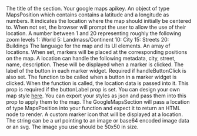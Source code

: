 
<Meta
  title="GoogleMapsSection"
  subtitle="This section displays a google maps map optionally containing a set of locations to display as markers."
/>
<PropsTable>
  <PropsTableRow value="title" type="string" optional>
    The title of the section.
  </PropsTableRow>
  <PropsTableRow value="apikey" type="string">
    Your google maps apikey.
  </PropsTableRow>
  <PropsTableRow value="startLocation" type="MapsPosition" optional>
    An object of type MapsPosition which contains contains a latitude and a longitude as numbers.
    It indicates the location where the map should initially be centered to.
    When not set, the browser will prompt the user to allow the use of their location.
  </PropsTableRow>
  <PropsTableRow value="zoom" type="number" default="15" optional>
    A number between 1 and 20 representing roughly the following zoom levels
    1: World
    5: Landmass/Continent
    10: City
    15: Streets
    20: Buildings
  </PropsTableRow>
  <PropsTableRow value="language" type="string" optional>
    The language for the map and its UI elements.
  </PropsTableRow>
  <PropsTableRow value="locations" type="MapsLocation[]" optional>
    An array of locations. When set, markers will be placed at the corresponding positions on the map. 
    A location can handle the following metadata, city, street, name, description. These will be displayed when a marker is clicked.
  </PropsTableRow>
  <PropsTableRow value="buttonLabel" type="string" optional>
    The label of the button in each marker widget. Required if handleButtonClick is also set.
  </PropsTableRow>
  <PropsTableRow value="handleButtonClick" type="Function" optional>
    The function to be called when a button in a marker widget is clicked. When the function is called, the location data is passed into it.
    This prop is required if the buttonLabel prop is set.
  </PropsTableRow>
  <PropsTableRow value="mapStyles" type="google.maps.MapTypeStyle[] | string" optional>
    You can design your own map style <a class="text-red-900 underline" href="https://mapstyle.withgoogle.com/">here</a>. You can export your styles as json and pass them into this prop to apply them to the map.
  </PropsTableRow>
  <PropsTableRow value="renderInfoWindow" type="Function" optional>
    The GoogleMapsSection will pass a location of type MapsPosition into your function and expect it to return an HTML node to render.
  </PropsTableRow>
  <PropsTableRow value="markerIcon" type="string" optional>
    A custom marker icon that will be displayed at a location. The string can be a url pointing to an image or base64 encoded image data or an svg.
    The image you use should be 50x50 in size.
  </PropsTableRow>
</PropsTable>
<ExampleLoader example="Sections/GoogleMapsSection.tsx" />
